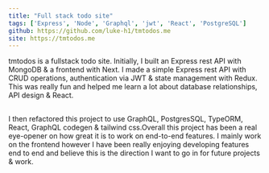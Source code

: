 ```yaml
---
title: "Full stack todo site"
tags: ['Express', 'Node', 'Graphql', 'jwt', 'React', 'PostgreSQL']
github: https://github.com/luke-h1/tmtodos.me
site: https://tmtodos.me
---
```


tmtodos is a fullstack todo site. Initially, I built an Express rest API with MongoDB & a frontend with Next. I made a simple Express rest API with CRUD operations, authentication via JWT & state management with Redux. 
This was really fun and helped me learn a lot about database relationships, API design & React. 

##

I then refactored this project to use GraphQL, PostgresSQL, TypeORM, React, GraphQL codegen & tailwind css.Overall this project has been a real eye-opener on how great it is to work on end-to-end features. I mainly work on the frontend however I have been really enjoying developing features end to end and believe this is the direction I want to go in for future projects & work.
